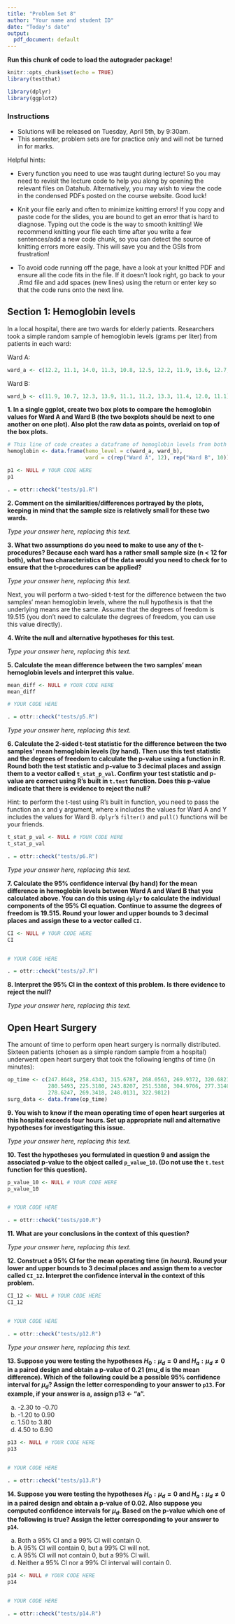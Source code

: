 ```yaml
---
title: "Problem Set 8"
author: "Your name and student ID"
date: "Today's date"
output:
  pdf_document: default
---
```



**Run this chunk of code to load the autograder package!**
```r
knitr::opts_chunk$set(echo = TRUE)
library(testthat)
```

```r
library(dplyr)
library(ggplot2)
```

### Instructions
* Solutions will be released on Tuesday, April 5th, by 9:30am.
* This semester, problem sets are for practice only and will not be turned in for marks.

Helpful hints:

- Every function you need to use was taught during lecture! So you may need to revisit the lecture code to help you along by opening the relevant files on Datahub. Alternatively, you may wish to view the code in the condensed PDFs posted on the course website. Good luck!

- Knit your file early and often to minimize knitting errors! If you copy and paste code for the slides, you are bound to get an error that is hard to diagnose. Typing out the code is the way to smooth knitting! We recommend knitting your file each time after you write a few sentences/add a new code chunk, so you can detect the source of knitting errors more easily. This will save you and the GSIs from frustration!

- To avoid code running off the page, have a look at your knitted PDF and ensure all the code fits in the file. If it doesn't look right, go back to your .Rmd file and add spaces (new lines) using the return or enter key so that the code runs onto the next line.

\newpage

## Section 1: Hemoglobin levels

In a local hospital, there are two wards for elderly patients. Researchers took a simple random sample of hemoglobin levels (grams per liter) from patients in each ward:

Ward A: 
```r
ward_a <- c(12.2, 11.1, 14.0, 11.3, 10.8, 12.5, 12.2, 11.9, 13.6, 12.7, 13.4, 13.7)
```

Ward B: 
```r
ward_b <- c(11.9, 10.7, 12.3, 13.9, 11.1, 11.2, 13.3, 11.4, 12.0, 11.1)
```

**1. In a single ggplot, create two box plots to compare the hemoglobin values for Ward A and Ward B (the two boxplots should be next to one another on one plot). Also plot the raw data as points, overlaid on top of the box plots.** 

```r
# This line of code creates a dataframe of hemoglobin levels from both wards
hemoglobin <- data.frame(hemo_level = c(ward_a, ward_b), 
                         ward = c(rep("Ward A", 12), rep("Ward B", 10)))
```

```r
p1 <- NULL # YOUR CODE HERE
p1


```

```r
. = ottr::check("tests/p1.R")
```

\newpage

**2. Comment on the similarities/differences portrayed by the plots, keeping in mind that the sample size is relatively small for these two wards.**

_Type your answer here, replacing this text._

\newpage

**3. What two assumptions do you need to make to use any of the t-procedures? Because each ward has a rather small sample size (n < 12 for both), what two characteristics of the data would you need to check for to ensure that the t-procedures can be applied?**

_Type your answer here, replacing this text._

\newpage

Next, you will perform a two-sided t-test for the difference between the two samples' mean hemoglobin levels, where the null hypothesis is that the underlying means are the same. Assume that the degrees of freedom is 19.515 (you don't need to calculate the degrees of freedom, you can use this value directly). 

**4. Write the null and alternative hypotheses for this test.**

_Type your answer here, replacing this text._

**5. Calculate the mean difference between the two samples' mean hemoglobin levels and interpret this value.**

```r
mean_diff <- NULL # YOUR CODE HERE
mean_diff

# YOUR CODE HERE
```

```r
. = ottr::check("tests/p5.R")
```
_Type your answer here, replacing this text._

**6. Calculate the 2-sided t-test statistic for the difference between the two samples' mean hemoglobin levels (by hand). Then use this test statistic and the degrees of freedom to calculate the p-value using a function in R. Round both the test statistic and p-value to 3 decimal places and assign them to a vector called `t_stat_p_val`. Confirm your test statistic and p-value are correct using R's built in `t.test` function. Does this p-value indicate that there is evidence to reject the null?**

Hint: to perform the t-test using R's built in function, you need to pass the function an x and y argument, where x includes the values for Ward A and Y includes the values for Ward B. `dplyr`'s `filter()` and `pull()` functions will be your friends.

```r
t_stat_p_val <- NULL # YOUR CODE HERE
t_stat_p_val

```

```r
. = ottr::check("tests/p6.R")
```
_Type your answer here, replacing this text._

**7. Calculate the 95% confidence interval (by hand) for the mean difference in hemoglobin levels between Ward A and Ward B that you calculated above. You can do this using `dplyr` to calculate the individual components of the 95% CI equation. Continue to assume the degrees of freedom is 19.515. Round your lower and upper bounds to 3 decimal places and assign these to a vector called `CI`.**

```r
CI <- NULL # YOUR CODE HERE
CI


# YOUR CODE HERE
```

```r
. = ottr::check("tests/p7.R")
```


**8. Interpret the 95% CI in the context of this problem. Is there evidence to reject the null?**

_Type your answer here, replacing this text._


\newpage

## Open Heart Surgery 

The amount of time to perform open heart surgery is normally distributed. Sixteen patients (chosen as a simple random sample from a hospital) underwent open heart surgery that took the following lengths of time (in minutes):

```r
op_time <- c(247.8648, 258.4343, 315.6787, 268.0563, 269.9372, 320.6821, 
             280.5493, 225.3180, 243.8207, 251.5388, 304.9706, 277.3140, 
             278.6247, 269.3418, 248.0131, 322.9812)
surg_data <- data.frame(op_time)
```

**9. You wish to know if the mean operating time of open heart surgeries at this hospital exceeds four hours. Set up appropriate null and alternative hypotheses for investigating this issue.**

_Type your answer here, replacing this text._

\newpage

**10. Test the hypotheses you formulated in question 9 and assign the associated p-value to the object called `p_value_10`. (Do not use the `t.test` function for this question).**

```r
p_value_10 <- NULL # YOUR CODE HERE
p_value_10


# YOUR CODE HERE
```

```r
. = ottr::check("tests/p10.R")
```

**11. What are your conclusions in the context of this question?**

_Type your answer here, replacing this text._

\newpage

**12. Construct a 95% CI for the mean operating time (in *hours*). Round your lower and upper bounds to 3 decimal places and assign them to a vector called `CI_12`. Interpret the confidence interval in the context of this problem.**

```r
CI_12 <- NULL # YOUR CODE HERE
CI_12


# YOUR CODE HERE
```

```r
. = ottr::check("tests/p12.R")
```
_Type your answer here, replacing this text._

\newpage

**13. Suppose you were testing the hypotheses $H_0: \mu_d = 0$ and $H_a: \mu_d \neq 0$ in a paired design and obtain a p-value of 0.21 (mu_d is the mean difference). Which of the following could be a possible 95% confidence interval for $\mu_d$? Assign the letter corresponding to your answer to `p13`. For example, if your answer is a, assign p13 <- "a".**

a. -2.30 to -0.70
b. -1.20 to 0.90
c. 1.50 to 3.80
d. 4.50 to 6.90

```r
p13 <- NULL # YOUR CODE HERE
p13


# YOUR CODE HERE
```

```r
. = ottr::check("tests/p13.R")
```

\newpage

**14. Suppose you were testing the hypotheses $H_0: \mu_d = 0$ and $H_a: \mu_d \neq 0$ in a paired design and obtain a p-value of 0.02. Also suppose you computed confidence intervals for $\mu_d$. Based on the p-value which one of the following is true? Assign the letter corresponding to your answer to `p14`.**

a. Both a 95% CI and a 99% CI will contain 0.
b. A 95% CI will contain 0, but a 99% CI will not.
c. A 95% CI will not contain 0, but a 99% CI will.
d. Neither a 95% CI nor a 99% CI interval will contain 0.

```r
p14 <- NULL # YOUR CODE HERE
p14


# YOUR CODE HERE
```

```r
. = ottr::check("tests/p14.R")
```